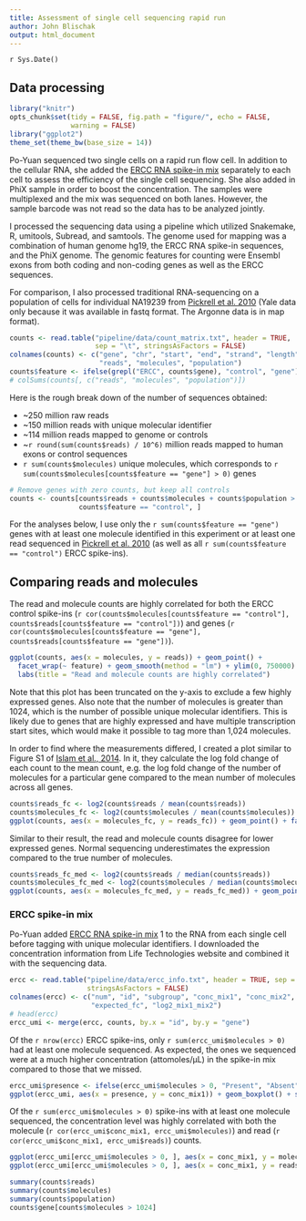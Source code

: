 ```yaml
---
title: Assessment of single cell sequencing rapid run
author: John Blischak
output: html_document
---
```


`r Sys.Date()`

## Data processing

```r
library("knitr")
opts_chunk$set(tidy = FALSE, fig.path = "figure/", echo = FALSE,
               warning = FALSE)
library("ggplot2")
theme_set(theme_bw(base_size = 14))
```

Po-Yuan sequenced two single cells on a rapid run flow cell.
In addition to the cellular RNA, she added the [ERCC RNA spike-in mix][ercc] separately to each cell to assess the efficiency of the single cell sequencing.
She also added in PhiX sample in order to boost the concentration.
The samples were multiplexed and the mix was sequenced on both lanes.
However, the sample barcode was not read so the data has to be analyzed jointly.

I processed the sequencing data using a pipeline which utilized Snakemake, R, umitools, Subread, and samtools.
The genome used for mapping was a combination of human genome hg19, the ERCC RNA spike-in sequences, and the PhiX genome.
The genomic features for counting were Ensembl exons from both coding and non-coding genes as well as the ERCC sequences.

For comparison, I also processed traditional RNA-sequencing on a population of cells for individual NA19239 from [Pickrell et al. 2010][Pickrell2010] (Yale data only because it was available in fastq format. The Argonne data is in map format).

[Pickrell2010]: http://www.ncbi.nlm.nih.gov/geo/query/acc.cgi?acc=GSE19480

```r
counts <- read.table("pipeline/data/count_matrix.txt", header = TRUE,
                     sep = "\t", stringsAsFactors = FALSE)
colnames(counts) <- c("gene", "chr", "start", "end", "strand", "length",
                      "reads", "molecules", "population")
counts$feature <- ifelse(grepl("ERCC", counts$gene), "control", "gene")
# colSums(counts[, c("reads", "molecules", "population")])
```

Here is the rough break down of the number of sequences obtained:

*  ~250 million raw reads
*  ~150 million reads with unique molecular identifier
*  ~114 million reads mapped to genome or controls
*  ~`r round(sum(counts$reads) / 10^6)` million reads mapped to human exons or control sequences
*  `r sum(counts$molecules)` unique molecules, which corresponds to `r sum(counts$molecules[counts$feature == "gene"] > 0)` genes

```r
# Remove genes with zero counts, but keep all controls
counts <- counts[counts$reads + counts$molecules + counts$population > 0 |
                 counts$feature == "control", ]
```

For the analyses below, I use only the `r sum(counts$feature == "gene")` genes with at least one molecule identified in this experiment or at least one read sequenced in [Pickrell et al. 2010][Pickrell2010] (as well as all `r sum(counts$feature == "control")` ERCC spike-ins).

## Comparing reads and molecules

The read and molecule counts are highly correlated for both the ERCC control spike-ins (`r cor(counts$molecules[counts$feature == "control"], counts$reads[counts$feature == "control"])`) and genes (`r cor(counts$molecules[counts$feature == "gene"], counts$reads[counts$feature == "gene"])`).

```r
ggplot(counts, aes(x = molecules, y = reads)) + geom_point() +
  facet_wrap(~ feature) + geom_smooth(method = "lm") + ylim(0, 750000) +
  labs(title = "Read and molecule counts are highly correlated")
```

Note that this plot has been truncated on the y-axis to exclude a few highly expressed genes.
Also note that the number of molecules is greater than 1024, which is the number of possible unique molecular identifiers.
This is likely due to genes that are highly expressed and have multiple transcription start sites, which would make it possible to tag more than 1,024 molecules.

In order to find where the measurements differed, I created a plot similar to Figure S1 of [Islam et al., 2014][Islam2014].
In it, they calculate the log fold change of each count to the mean count, e.g. the log fold change of the number of molecules for a particular gene compared to the mean number of molecules across all genes.

[Islam2014]: http://www.nature.com/nmeth/journal/v11/n2/full/nmeth.2772.html

```r
counts$reads_fc <- log2(counts$reads / mean(counts$reads))
counts$molecules_fc <- log2(counts$molecules / mean(counts$molecules))
ggplot(counts, aes(x = molecules_fc, y = reads_fc)) + geom_point() + facet_wrap(~ feature) + geom_abline(intercept = 0, slope = 1, col = "red") + labs(title = "Reads and molecules diverge at lower expression levels", x = "Log2 fold change of molecule counts to mean", y = "Log2 fold change of read counts to mean")
```

Similar to their result, the read and molecule counts disagree for lower expressed genes.
Normal sequencing underestimates the expression compared to the true number of molecules.

```r
counts$reads_fc_med <- log2(counts$reads / median(counts$reads))
counts$molecules_fc_med <- log2(counts$molecules / median(counts$molecules))
ggplot(counts, aes(x = molecules_fc_med, y = reads_fc_med)) + geom_point() + facet_wrap(~ feature) + geom_abline(intercept = 0, slope = 1, col = "red") + labs(title = "Reads and molecules diverge at lower expression levels", x = "Log2 fold change of molecule counts to median", y = "Log2 fold change of read counts to median")
```

### ERCC spike-in mix

Po-Yuan added [ERCC RNA spike-in mix][ercc] 1 to the RNA from each single cell before tagging with unique molecular identifiers.
I downloaded the concentration information from Life Technologies website and combined it with the sequencing data.

[ercc]: http://www.lifetechnologies.com/order/catalog/product/4456740

```r
ercc <- read.table("pipeline/data/ercc_info.txt", header = TRUE, sep = "\t",
                   stringsAsFactors = FALSE)
colnames(ercc) <- c("num", "id", "subgroup", "conc_mix1", "conc_mix2",
                    "expected_fc", "log2_mix1_mix2")
# head(ercc)
ercc_umi <- merge(ercc, counts, by.x = "id", by.y = "gene")
```

Of the `r nrow(ercc)` ERCC spike-ins, only `r sum(ercc_umi$molecules > 0)` had at least one molecule sequenced.
As expected, the ones we sequenced were at a much higher concentration (attomoles/&mu;L) in the spike-in mix compared to those that we missed.

```r
ercc_umi$presence <- ifelse(ercc_umi$molecules > 0, "Present", "Absent")
ggplot(ercc_umi, aes(x = presence, y = conc_mix1)) + geom_boxplot() + scale_y_log10() + labs(title = "High concentration spike-ins were sequenced", x = "Was at least one molecule sequenced?", y = "log10 concentration in mix 1")
```

Of the `r sum(ercc_umi$molecules > 0)` spike-ins with at least one molecule sequenced, the concentration level was highly correlated with both the molecule (`r cor(ercc_umi$conc_mix1, ercc_umi$molecules)`) and read (`r cor(ercc_umi$conc_mix1, ercc_umi$reads)`) counts.

```r
ggplot(ercc_umi[ercc_umi$molecules > 0, ], aes(x = conc_mix1, y = molecules)) + geom_point() + geom_smooth(method = "lm") + labs(title = "Number of molecules is highly correlated with concentration", x = "Concentration in mix 1", y = "Number of molecules") + geom_text(aes(label = id), ercc_umi[ercc_umi$conc_mix1 > 10^4, ], size = 3, hjust = 1.1)
ggplot(ercc_umi[ercc_umi$molecules > 0, ], aes(x = conc_mix1, y = reads)) + geom_point() + geom_smooth(method = "lm") + labs(title = "Number of reads is highly correlated with concentration", x = "Concentration in mix 1", y = "Number of reads") + geom_text(aes(label = id), ercc_umi[ercc_umi$conc_mix1 > 10^4, ], size = 3, hjust = 1.1)
```

```r
summary(counts$reads)
summary(counts$molecules)
summary(counts$population)
counts$gene[counts$molecules > 1024]
```

